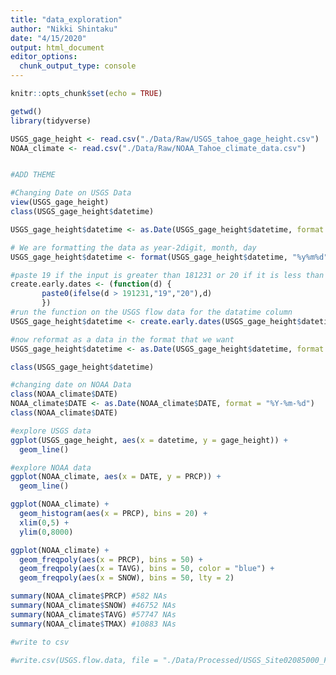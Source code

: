 ```yaml
---
title: "data_exploration"
author: "Nikki Shintaku"
date: "4/15/2020"
output: html_document
editor_options: 
  chunk_output_type: console
---
```


```r
knitr::opts_chunk$set(echo = TRUE)
```

```r
getwd()
library(tidyverse)

USGS_gage_height <- read.csv("./Data/Raw/USGS_tahoe_gage_height.csv")
NOAA_climate <- read.csv("./Data/Raw/NOAA_Tahoe_climate_data.csv")


#ADD THEME
```

```r
#Changing Date on USGS Data
view(USGS_gage_height)
class(USGS_gage_height$datetime)

USGS_gage_height$datetime <- as.Date(USGS_gage_height$datetime, format = "%m/%d/%y") 

# We are formatting the data as year-2digit, month, day
USGS_gage_height$datetime <- format(USGS_gage_height$datetime, "%y%m%d")

#paste 19 if the input is greater than 181231 or 20 if it is less than 
create.early.dates <- (function(d) {
       paste0(ifelse(d > 191231,"19","20"),d)
       })
#run the function on the USGS flow data for the datatime column
USGS_gage_height$datetime <- create.early.dates(USGS_gage_height$datetime)

#now reformat as a data in the format that we want
USGS_gage_height$datetime <- as.Date(USGS_gage_height$datetime, format = "%Y%m%d")

class(USGS_gage_height$datetime)
```

```r
#changing date on NOAA Data
class(NOAA_climate$DATE)
NOAA_climate$DATE <- as.Date(NOAA_climate$DATE, format = "%Y-%m-%d")
class(NOAA_climate$DATE)
```

```r
#explore USGS data
ggplot(USGS_gage_height, aes(x = datetime, y = gage_height)) +
  geom_line()
```

```r
#explore NOAA data
ggplot(NOAA_climate, aes(x = DATE, y = PRCP)) +
  geom_line()

ggplot(NOAA_climate) +
  geom_histogram(aes(x = PRCP), bins = 20) +
  xlim(0,5) +
  ylim(0,8000)

ggplot(NOAA_climate) +
  geom_freqpoly(aes(x = PRCP), bins = 50) +
  geom_freqpoly(aes(x = TAVG), bins = 50, color = "blue") +
  geom_freqpoly(aes(x = SNOW), bins = 50, lty = 2)

summary(NOAA_climate$PRCP) #582 NAs
summary(NOAA_climate$SNOW) #46752 NAs
summary(NOAA_climate$TAVG) #57747 NAs
summary(NOAA_climate$TMAX) #10883 NAs
```

```r
#write to csv

#write.csv(USGS.flow.data, file = "./Data/Processed/USGS_Site02085000_Flow_Processed.csv", row.names=FALSE)
```



